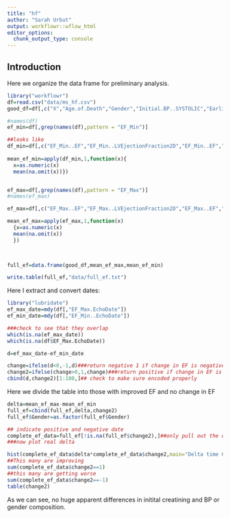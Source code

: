 ```yaml
---
title: "hf"
author: "Sarah Urbut"
output: workflowr::wflow_html
editor_options:
  chunk_output_type: console
---
```


## Introduction

Here we organize the data frame for preliminary analysis.


```r

library("workflowr")
df=read.csv("data/ms_hf.csv")
good_df=df[,c("X","Age.of.Death","Gender","Initial.BP..SYSTOLIC","Earliest..Creatinine1")]

#names(df)
ef_min=df[,grep(names(df),pattern = "EF_Min")]

##looks like 
df_min=df[,c("EF_Min..EF","EF_Min..LVEjectionFraction2D","EF_Min..EF","EF_Min..LVEjectionFraction2D","EF_Min..LVEFModSimpBiPlane","EF_Min..EstimatedEF")]
          
mean_ef_min=apply(df_min,1,function(x){
  x=as.numeric(x)
  mean(na.omit(x))})


ef_max=df[,grep(names(df),pattern = "EF_Max")]
#names(ef_max)

ef_max=df[,c("EF_Max..EF","EF_Max..LVEjectionFraction2D","EF_Max..EF","EF_Max..LVEjectionFraction2D","EF_Max..LVEFModSimpBiPlane","EF_Max..EstimatedEF")]      

mean_ef_max=apply(ef_max,1,function(x)
  {x=as.numeric(x)
  mean(na.omit(x))
  })
               


full_ef=data.frame(good_df,mean_ef_max,mean_ef_min)

write.table(full_ef,"data/full_ef.txt")
```

Here I extract and convert dates:
```r
library("lubridate")
ef_max_date=mdy(df[,"EF_Max.EchoDate"])
ef_min_date=mdy(df[,"EF_Min..EchoDate"])

###check to see that they overlap
which(is.na(ef_max_date))
which(is.na(df$EF_Max.EchoDate))

d=ef_max_date-ef_min_date

change=ifelse(d<0,-1,d)###return negative 1 if change in EF is negative
change2=ifelse(change>0,1,change)###return positive if change in EF is positive
cbind(d,change2)[1:100,]## check to make sure encoded properly
```
Here we divide the table into those with improved EF and no change in EF

```r
delta=mean_ef_max-mean_ef_min
full_ef=cbind(full_ef,delta,change2)
full_ef$Gender=as.factor(full_ef$Gender)

## indicate positive and negative date
complete_ef_data=full_ef[!is.na(full_ef$change2),]##only pull out the ones with two dates
###now plot real delta

hist(complete_ef_data$delta*complete_ef_data$change2,main="Delta time Change2")
##This many are improving
sum(complete_ef_data$change2==1)
##this many are getting worse
sum(complete_ef_data$change2==-1)
table(change2)

```



As we can see, no huge apparent differences in initital creatining and BP or gender composition.


